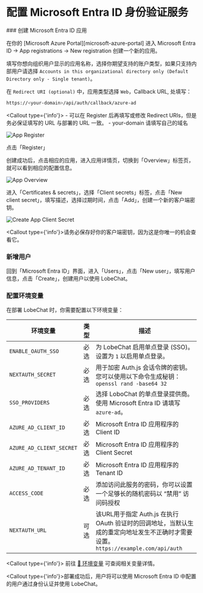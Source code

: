 
# 配置 Microsoft Entra ID 身份验证服务

<Steps>
  ### 创建 Microsoft Entra ID 应用

  在你的 [Microsoft Azure Portal][microsoft-azure-portal] 进入 Microsoft Entra ID -> App registrations -> New registration 创建一个新的应用。

  填写你想向组织用户显示的应用名称，选择你期望支持的账户类型，如果只支持内部用户请选择 `Accounts in this organizational directory only (Default Directory only - Single tenant)`。

  在 `Redirect URI (optional)` 中，应用类型选择 `Web`，Callback URL, 处填写：

  ```bash
  https://<your-domain>/api/auth/callback/azure-ad
  ```

  <Callout type={'info'}>
    - 可以在 Register 后再填写或修改 Redirect URIs，但是务必保证填写的 URL 与部署的 URL 一致。
    - your-domain 请填写自己的域名
  </Callout>

  ![App Register](https://github.com/lobehub/lobe-chat/assets/13883964/4f9d83bd-b3fc-4abc-bcf4-ccbad65c219d)
  
  点击「Register」

  创建成功后，点击相应的应用，进入应用详情页，切换到「Overview」标签页，就可以看到相应的配置信息。

  ![App Overview](https://github.com/lobehub/lobe-chat/assets/13883964/48a0b702-05bd-4ce4-a007-a8ad00a36e5a)

  进入「Certificates & secrets」，选择「Client secrets」标签，点击「New client secret」，填写描述，选择过期时间，点击「Add」，创建一个新的客户端密钥。

  ![Create App Client Secret](https://github.com/lobehub/lobe-chat/assets/13883964/c9d66fa0-158c-4bd3-a1fa-969e638259d2)

  <Callout type={'info'}>请务必保存好你的客户端密钥，因为这是你唯一的机会查看它。</Callout>


  ### 新增用户

  回到「Microsoft Entra ID」界面，进入「Users」，点击「New user」，填写用户信息，点击「Create」，创建用户以使用 LobeChat。

  ### 配置环境变量

  在部署 LobeChat 时，你需要配置以下环境变量：

| 环境变量                     | 类型           | 描述                                                                                        |
| ------------------------ | ------------ | ----------------------------------------------------------------------------------------- |
| `ENABLE_OAUTH_SSO`       | 必选           | 为 LobeChat 启用单点登录 (SSO)。设置为 `1` 以启用单点登录。                                                  |
| `NEXTAUTH_SECRET`        | 必选           | 用于加密 Auth.js 会话令牌的密钥。您可以使用以下命令生成秘钥： `openssl rand -base64 32`                             |
| `SSO_PROVIDERS`          | 必选           | 选择 LoboChat 的单点登录提供商。使用 Microsoft Entra ID 请填写 `azure-ad`。                            | 
| `AZURE_AD_CLIENT_ID`     | 必选           | Microsoft Entra ID 应用程序的 Client ID                                                            |
| `AZURE_AD_CLIENT_SECRET` | 必选           | Microsoft Entra ID 应用程序的 Client Secret                                                        |
| `AZURE_AD_TENANT_ID`     | 必选           | Microsoft Entra ID 应用程序的 Tenant ID                                                            |
| `ACCESS_CODE`            | 必选           | 添加访问此服务的密码，你可以设置一个足够长的随机密码以 “禁用” 访问码授权                                                    |
| `NEXTAUTH_URL`           | 可选           | 该URL用于指定 Auth.js 在执行 OAuth 验证时的回调地址，当默认生成的重定向地址发生不正确时才需要设置。`https://example.com/api/auth` |

<Callout type={'info'}>  前往 [📘 环境变量](/zh/self-hosting/environment-variable#microsoft-entra-id) 可查阅相关变量详情。</Callout>
</Steps>

<Callout type={'info'}>部署成功后，用户将可以使用 Microsoft Entra ID 中配置的用户通过身份认证并使用 LobeChat。</Callout>